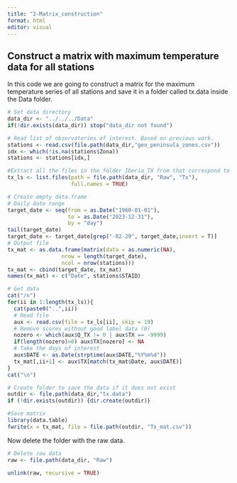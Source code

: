 ```yaml
---
title: "2-Matrix_construction"
format: html
editor: visual
---
```


## Construct a matrix with maximum temperature data for all stations

In this code we are going to construct a matrix for the maximum temperature series of all stations and save it in a folder called tx.data inside the Data folder.

```r

# Set data directory
data_dir <- "../../../Data"
if(!dir.exists(data_dir)) stop("data_dir not found")

# Read list of observatories of interest. Based on previous work.
stations <- read.csv(file.path(data_dir,"geo_peninsula_zones.csv"))
idx <- which(!is.na(stations$Zona))
stations <- stations[idx,]

#Extract all the files in the folder Iberia_TX from that correspond to the data from each station
tx_ls <- list.files(path = file.path(data_dir, "Raw", "Tx"),
                    full.names = TRUE)

# Create empty data.frame
# Daily date range
target_date <- seq(from = as.Date("1960-01-01"),
                   to = as.Date("2023-12-31"),
                   by = "day")
tail(target_date)
target_date <- target_date[grep("-02-29", target_date,invert = T)]
# Output file
tx_mat <- as.data.frame(matrix(data = as.numeric(NA),
                 nrow = length(target_date),
                 ncol = nrow(stations)))
tx_mat <- cbind(target_date, tx_mat)
names(tx_mat) <- c("Date", stations$STAID)

# Get data
cat("/n")
for(ii in 1:length(tx_ls)){
  cat(paste0("..",ii))
  # Read file
  aux <- read.csv(file = tx_ls[ii], skip = 19)
  # Remove scores without good label data (0)
  nozero <- which(aux$Q_TX != 0 | aux$TX == -9999)
  if(length(nozero)>0) aux$TX[nozero] <- NA
  # Take the days of interest
  aux$DATE <- as.Date(strptime(aux$DATE,"%Y%m%d"))
  tx_mat[,ii+1] <- aux$TX[match(tx_mat$Date, aux$DATE)]
}
cat("\n")

# Create folder to save the data if it does not exist
outdir <- file.path(data_dir,"tx.data")
if (!dir.exists(outdir)) {dir.create(outdir)}

#Save matrix
library(data.table)
fwrite(x = tx_mat, file = file.path(outdir, "Tx_mat.csv"))
```

Now delete the folder with the raw data.

```r

# Delete raw data
raw <- file.path(data_dir, "Raw")

unlink(raw, recursive = TRUE)
```
